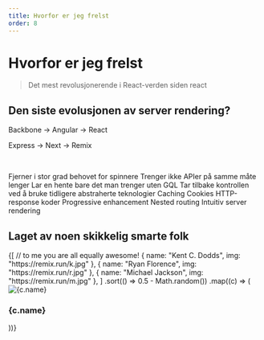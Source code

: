 ---
title: Hvorfor er jeg frelst
order: 8
---


# Hvorfor er jeg frelst

> Det mest revolusjonerende i React-verden siden react

## Den siste evolusjonen av server rendering?

Backbone &rarr; Angular &rarr; React

Express &rarr; Next &rarr; Remix

&nbsp;

<UnorderedList>
    <ListItem>Fjerner i stor grad behovet for spinnere</ListItem>
    <ListItem>Trenger ikke APIer på samme måte lenger</ListItem>
    <ListItem>Lar en hente bare det man trenger uten GQL</ListItem>
    <ListItem>
        Tar tilbake kontrollen ved å bruke tidligere abstraherte teknologier
        <UnorderedList>
            <ListItem>Caching</ListItem>
            <ListItem>Cookies</ListItem>
            <ListItem>HTTP-response koder</ListItem>
        </UnorderedList>
    </ListItem>
    <ListItem>Progressive enhancement</ListItem>
    <ListItem>Nested routing</ListItem>
    <ListItem>Intuitiv server rendering</ListItem>
</UnorderedList>

## Laget av noen skikkelig smarte folk

<div className="remix-creators">
    {[
        // to me you are all equally awesome!
        { name: "Kent C. Dodds", img: "https://remix.run/k.jpg" },
        { name: "Ryan Florence", img: "https://remix.run/r.jpg" },
        { name: "Michael Jackson", img: "https://remix.run/m.jpg" },
    ]
        .sort(() => 0.5 - Math.random())
        .map((c) => (
            <div className="remix-creator">
                <img src={c.img} alt={c.name} />
                <h3>{c.name}</h3>
            </div>
        ))}
</div>
